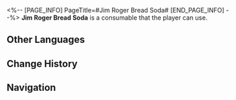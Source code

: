 <%-- [PAGE_INFO]
PageTitle=#Jim Roger Bread Soda#
[END_PAGE_INFO] --%>
{{Consumable Infobox
|id          = 408004
|image       = Item Jim Roger Bread Soda.png{{subst:void|<!--$UPLOAD:<<SpriteOutput/ItemFigures/408004.png>-<Item Jim Roger Bread Soda.png>-<Consumable Icons>>-->}}
|type        = Restorative Consumables
|rarity      = 3
|effect      = When used, instantly heal a single ally by 100% of their Max HP.
|description = Crush dried bread into fine crumbs, add water, extract the liquid and let it undergo fermentation. Add Jim Roger patented ingredients as the last step. And there you go, authentic taste of Jim Roger!
|effectType  = 
|effectType2 = 
|effectType3 = 
|recipe      = 
|source1     = 
|source2     = 
|source3     = 
}}
'''Jim Roger Bread Soda''' is a consumable that the player can use.

==Other Languages==
{{Other Languages
|en   = Jim Roger Bread Soda
|zhs  = 吉姆•罗杰面包味汽水
|zht  = 吉姆•羅傑麵包口味汽水
|ja   = ジム・ロジャーパンフレーバーのソーダ水
|ko   = 짐•로저의 빵 맛 소다수
|es   = Bebida con sabor a pan de Jim Roger
|fr   = Soda au pain de Jim Roger
|ru   = Хлебная содовая Джима Роджера
|th   = Jim Roger Bread Soda
|vi   = Soda Bánh Mì Jim Roger
|de   = Jim Rogers Backsoda
|id   = Jim Roger Bread Soda
|pt   = Refrigerante de Pão do Jim Roger
}}

==Change History==
{{Change History|1.0}}

==Navigation==
{{Consumable Navbox}}